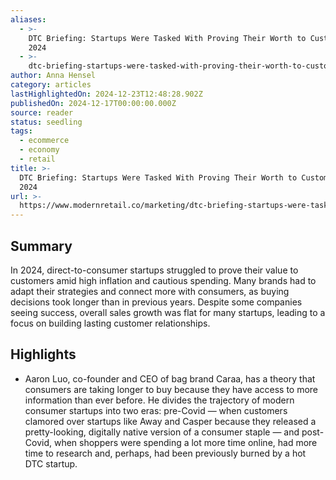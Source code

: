 ```yaml
---
aliases:
  - >-
    DTC Briefing: Startups Were Tasked With Proving Their Worth to Customers in
    2024
  - >-
    dtc-briefing-startups-were-tasked-with-proving-their-worth-to-customers-in-2024
author: Anna Hensel
category: articles
lastHighlightedOn: 2024-12-23T12:48:28.902Z
publishedOn: 2024-12-17T00:00:00.000Z
source: reader
status: seedling
tags:
  - ecommerce
  - economy
  - retail
title: >-
  DTC Briefing: Startups Were Tasked With Proving Their Worth to Customers in
  2024
url: >-
  https://www.modernretail.co/marketing/dtc-briefing-startups-were-tasked-with-proving-their-worth-to-customers-in-2024/?__readwiseLocation=
---
```

## Summary

In 2024, direct-to-consumer startups struggled to prove their value to customers amid high inflation and cautious spending. Many brands had to adapt their strategies and connect more with consumers, as buying decisions took longer than in previous years. Despite some companies seeing success, overall sales growth was flat for many startups, leading to a focus on building lasting customer relationships.

## Highlights

- Aaron Luo, co-founder and CEO of bag brand Caraa, has a theory that consumers are taking longer to buy because they have access to more information than ever before. He divides the trajectory of modern consumer startups into two eras: pre-Covid — when customers clamored over startups like Away and Casper because they released a pretty-looking, digitally native version of a consumer staple — and post-Covid, when shoppers were spending a lot more time online, had more time to research and, perhaps, had been previously burned by a hot DTC startup.
